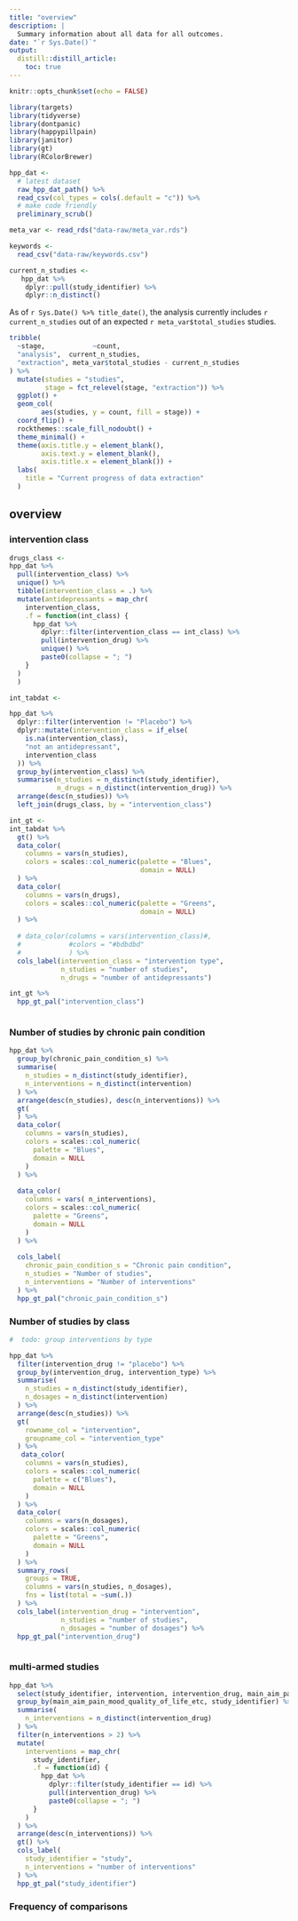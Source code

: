 ```yaml
---
title: "overview"
description: |
  Summary information about all data for all outcomes.
date: "`r Sys.Date()`"
output: 
  distill::distill_article:
    toc: true
---
```


```r
knitr::opts_chunk$set(echo = FALSE)
```


```r
library(targets)
library(tidyverse)
library(dontpanic)
library(happypillpain)
library(janitor)
library(gt)
library(RColorBrewer)

```


```r
hpp_dat <-
  # latest dataset
  raw_hpp_dat_path() %>%
  read_csv(col_types = cols(.default = "c")) %>% 
  # make code friendly
  preliminary_scrub()

meta_var <- read_rds("data-raw/meta_var.rds")

keywords <-
  read_csv("data-raw/keywords.csv")

```

```r
current_n_studies <- 
   hpp_dat %>%
    dplyr::pull(study_identifier) %>%
    dplyr::n_distinct()

```

As of `r Sys.Date() %>% title_date()`, the analysis currently includes `r current_n_studies` out of an expected `r meta_var$total_studies` studies.

```r


tribble(
  ~stage,            ~count,
  "analysis",  current_n_studies,
  "extraction", meta_var$total_studies - current_n_studies
) %>% 
  mutate(studies = "studies",
         stage = fct_relevel(stage, "extraction")) %>%
  ggplot() +
  geom_col(
        aes(studies, y = count, fill = stage)) +
  coord_flip() +
  rockthemes::scale_fill_nodoubt() +
  theme_minimal() +
  theme(axis.title.y = element_blank(),
        axis.text.y = element_blank(),
        axis.title.x = element_blank()) +
  labs(
    title = "Current progress of data extraction"
  )


```

## overview



### intervention class


```r
drugs_class <- 
hpp_dat %>%
  pull(intervention_class) %>%
  unique() %>%
  tibble(intervention_class = .) %>%
  mutate(antidepressants = map_chr(
    intervention_class,
    .f = function(int_class) {
      hpp_dat %>%
        dplyr::filter(intervention_class == int_class) %>%
        pull(intervention_drug) %>%
        unique() %>%
        paste0(collapse = "; ")
    }
  )
  )


```

```r


int_tabdat <- 

hpp_dat %>%
  dplyr::filter(intervention != "Placebo") %>%
  dplyr::mutate(intervention_class = if_else(
    is.na(intervention_class),
    "not an antidepressant",
    intervention_class
  )) %>%
  group_by(intervention_class) %>%
  summarise(n_studies = n_distinct(study_identifier),
            n_drugs = n_distinct(intervention_drug)) %>%
  arrange(desc(n_studies)) %>%
  left_join(drugs_class, by = "intervention_class") 

int_gt <- 
int_tabdat %>%
  gt() %>%
  data_color(
    columns = vars(n_studies),
    colors = scales::col_numeric(palette = "Blues",
                                 domain = NULL)
  ) %>%
  data_color(
    columns = vars(n_drugs),
    colors = scales::col_numeric(palette = "Greens",
                                 domain = NULL)
  ) %>%
  
  # data_color(columns = vars(intervention_class)#,
  #            #colors = "#bdbdbd"
  #            ) %>%
  cols_label(intervention_class = "intervention type",
             n_studies = "number of studies", 
             n_drugs = "number of antidepressants") 

int_gt %>% 
  hpp_gt_pal("intervention_class")



```

### Number of studies by chronic pain condition


```r
hpp_dat %>% 
  group_by(chronic_pain_condition_s) %>% 
  summarise(
    n_studies = n_distinct(study_identifier),
    n_interventions = n_distinct(intervention)
  ) %>% 
  arrange(desc(n_studies), desc(n_interventions)) %>% 
  gt(
  ) %>% 
  data_color(
    columns = vars(n_studies),
    colors = scales::col_numeric(
      palette = "Blues",
      domain = NULL
    )
  ) %>%
  
  data_color(
    columns = vars( n_interventions),
    colors = scales::col_numeric(
      palette = "Greens",
      domain = NULL
    )
  ) %>%
  
  cols_label(
    chronic_pain_condition_s = "Chronic pain condition",
    n_studies = "Number of studies",
    n_interventions = "Number of interventions"
  ) %>% 
  hpp_gt_pal("chronic_pain_condition_s")

```

### Number of studies by class

```r
#  todo: group interventions by type 

hpp_dat %>% 
  filter(intervention_drug != "placebo") %>% 
  group_by(intervention_drug, intervention_type) %>% 
  summarise(
    n_studies = n_distinct(study_identifier),
    n_dosages = n_distinct(intervention)
  ) %>% 
  arrange(desc(n_studies)) %>% 
  gt(
    rowname_col = "intervention",
    groupname_col = "intervention_type"
  ) %>% 
   data_color(
    columns = vars(n_studies),
    colors = scales::col_numeric(
      palette = c("Blues"),
      domain = NULL
    )
  ) %>% 
  data_color(
    columns = vars(n_dosages),
    colors = scales::col_numeric(
      palette = "Greens",
      domain = NULL
    )
  ) %>%
  summary_rows(
    groups = TRUE,
    columns = vars(n_studies, n_dosages),
    fns = list(total = ~sum(.))
  ) %>% 
  cols_label(intervention_drug = "intervention",
             n_studies = "number of studies",
             n_dosages = "number of dosages") %>% 
  hpp_gt_pal("intervention_drug") 



```

### multi-armed studies

```r
hpp_dat %>% 
  select(study_identifier, intervention, intervention_drug, main_aim_pain_mood_quality_of_life_etc) %>% 
  group_by(main_aim_pain_mood_quality_of_life_etc, study_identifier) %>% 
  summarise(
    n_interventions = n_distinct(intervention_drug)
  ) %>% 
  filter(n_interventions > 2) %>% 
  mutate(
    interventions = map_chr(
      study_identifier,
      .f = function(id) {
        hpp_dat %>% 
          dplyr::filter(study_identifier == id) %>% 
          pull(intervention_drug) %>% 
          paste0(collapse = "; ")
      }
    )
  ) %>%
  arrange(desc(n_interventions)) %>% 
  gt() %>% 
  cols_label(
    study_identifier = "study",
    n_interventions = "number of interventions"
  ) %>% 
  hpp_gt_pal("study_identifier")


```

### Frequency of comparisons 

